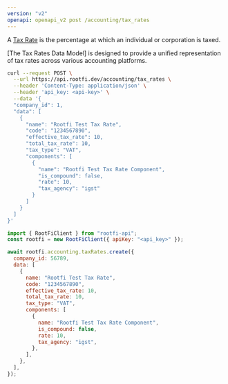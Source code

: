 ```yaml
---
version: "v2"
openapi: openapi_v2 post /accounting/tax_rates
---
```


A [Tax Rate](https://docs.rootfi.dev/api-reference/tax-rates/overview) is the percentage at which an individual or corporation is taxed.

[The Tax Rates Data Model] is designed to provide a unified representation of tax rates across various accounting platforms.

<RequestExample>

```bash cURL
curl --request POST \
  --url https://api.rootfi.dev/accounting/tax_rates \
  --header 'Content-Type: application/json' \
  --header 'api_key: <api-key>' \
  --data '{
  "company_id": 1,
  "data": [
    {
      "name": "Rootfi Test Tax Rate",
      "code": "1234567890",
      "effective_tax_rate": 10,
      "total_tax_rate": 10,
      "tax_type": "VAT",
      "components": [
        {
          "name": "Rootfi Test Tax Rate Component",
          "is_compound": false,
          "rate": 10,
          "tax_agency": "igst"
        }
      ]
    }
  ]
}'
```

```javascript NodeJS
import { RootFiClient } from "rootfi-api";
const rootfi = new RootFiClient({ apiKey: "<api_key>" });

await rootfi.accounting.taxRates.create({
  company_id: 56789,
  data: [
    {
      name: "Rootfi Test Tax Rate",
      code: "1234567890",
      effective_tax_rate: 10,
      total_tax_rate: 10,
      tax_type: "VAT",
      components: [
        {
          name: "Rootfi Test Tax Rate Component",
          is_compound: false,
          rate: 10,
          tax_agency: "igst",
        },
      ],
    },
  ],
});
```

</RequestExample>